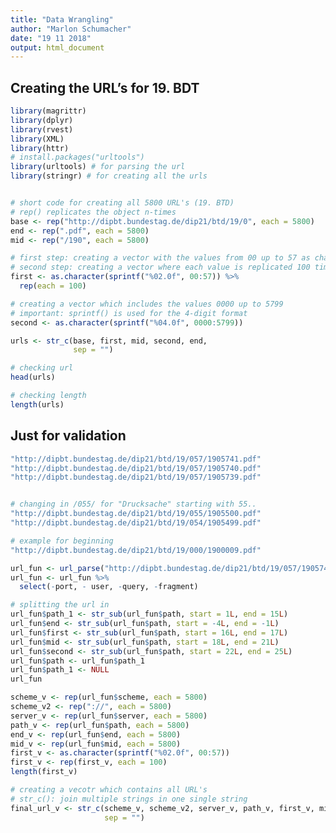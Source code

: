 ```yaml
---
title: "Data Wrangling"
author: "Marlon Schumacher"
date: "19 11 2018"
output: html_document
---
```


## Creating the URL's for 19. BDT
```r
library(magrittr)
library(dplyr)
library(rvest)
library(XML)
library(httr)
# install.packages("urltools")
library(urltools) # for parsing the url
library(stringr) # for creating all the urls


# short code for creating all 5800 URL's (19. BTD)
# rep() replicates the object n-times
base <- rep("http://dipbt.bundestag.de/dip21/btd/19/0", each = 5800) 
end <- rep(".pdf", each = 5800)
mid <- rep("/190", each = 5800)

# first step: creating a vector with the values from 00 up to 57 as characters
# second step: creating a vector where each value is replicated 100 times
first <- as.character(sprintf("%02.0f", 00:57)) %>% 
  rep(each = 100) 

# creating a vector which includes the values 0000 up to 5799
# important: sprintf() is used for the 4-digit format
second <- as.character(sprintf("%04.0f", 0000:5799))

urls <- str_c(base, first, mid, second, end, 
              sep = "")

# checking url
head(urls)

# checking length
length(urls)
```

## Just for validation
```r
"http://dipbt.bundestag.de/dip21/btd/19/057/1905741.pdf"
"http://dipbt.bundestag.de/dip21/btd/19/057/1905740.pdf"
"http://dipbt.bundestag.de/dip21/btd/19/057/1905739.pdf"


# changing in /055/ for "Drucksache" starting with 55..
"http://dipbt.bundestag.de/dip21/btd/19/055/1905500.pdf"
"http://dipbt.bundestag.de/dip21/btd/19/054/1905499.pdf"

# example for beginning
"http://dipbt.bundestag.de/dip21/btd/19/000/1900009.pdf"
```


```r
url_fun <- url_parse("http://dipbt.bundestag.de/dip21/btd/19/057/1905741.pdf")
url_fun <- url_fun %>% 
  select(-port, - user, -query, -fragment)

# splitting the url in 
url_fun$path_1 <- str_sub(url_fun$path, start = 1L, end = 15L)
url_fun$end <- str_sub(url_fun$path, start = -4L, end = -1L)
url_fun$first <- str_sub(url_fun$path, start = 16L, end = 17L)
url_fun$mid <- str_sub(url_fun$path, start = 18L, end = 21L)
url_fun$second <- str_sub(url_fun$path, start = 22L, end = 25L)
url_fun$path <- url_fun$path_1
url_fun$path_1 <- NULL
url_fun

scheme_v <- rep(url_fun$scheme, each = 5800)
scheme_v2 <- rep("://", each = 5800)
server_v <- rep(url_fun$server, each = 5800)
path_v <- rep(url_fun$path, each = 5800)
end_v <- rep(url_fun$end, each = 5800)
mid_v <- rep(url_fun$mid, each = 5800)
first_v <- as.character(sprintf("%02.0f", 00:57))
first_v <- rep(first_v, each = 100)
length(first_v)

# creating a vecotr which contains all URL's 
# str_c(): join multiple strings in one single string
final_url_v <- str_c(scheme_v, scheme_v2, server_v, path_v, first_v, mid_v, second_v, end_v, 
                     sep = "")
```


